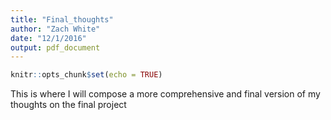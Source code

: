 ```yaml
---
title: "Final_thoughts"
author: "Zach White"
date: "12/1/2016"
output: pdf_document
---
```


```r
knitr::opts_chunk$set(echo = TRUE)
```

This is where I will compose a more comprehensive and final version of my thoughts on the final project
